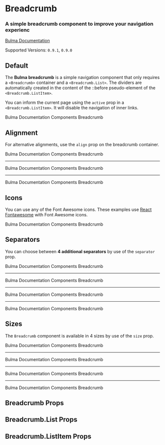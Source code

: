 


<Meta title="Components/Breadcrumb" component={Breadcrumb} />

# Breadcrumb

### A simple **breadcrumb** component to improve your navigation experienc

[Bulma Documentation](https://bulma.io/documentation/components/breadcrumb/)

Supported Versions: `0.9.1`, `0.9.0`

## Default

The **Bulma breadcrumb** is a simple navigation component that only requires a `<Breadcrumb>` container and a `<Breadcrumb.List>`. The dividers are automatically created in the content of the ::before pseudo-element of the `<Breadcrumb.ListItem>`.

You can inform the current page using the `active` prop in a `<Breadcrumb.ListItem>`. It will disable the navigation of inner links.

<Canvas>
  <Story name="Default">
    <Breadcrumb>
      <Breadcrumb.List>
        <Breadcrumb.ListItem><a>Bulma</a></Breadcrumb.ListItem>
        <Breadcrumb.ListItem><a>Documentation</a></Breadcrumb.ListItem>
        <Breadcrumb.ListItem><a>Components</a></Breadcrumb.ListItem>
        <Breadcrumb.ListItem active><a>Breadcrumb</a></Breadcrumb.ListItem>
      </Breadcrumb.List>
    </Breadcrumb>
  </Story>
</Canvas>

## Alignment

For alternative alignments, use the `align` prop on the breadcrumb container.

<Canvas>
  <Story name="Alignment">
    <div>
      <Breadcrumb>
        <Breadcrumb.List>
          <Breadcrumb.ListItem><a>Bulma</a></Breadcrumb.ListItem>
          <Breadcrumb.ListItem><a>Documentation</a></Breadcrumb.ListItem>
          <Breadcrumb.ListItem><a>Components</a></Breadcrumb.ListItem>
          <Breadcrumb.ListItem active><a>Breadcrumb</a></Breadcrumb.ListItem>
        </Breadcrumb.List>
      </Breadcrumb>
      <hr />
      <Breadcrumb align="center">
        <Breadcrumb.List>
          <Breadcrumb.ListItem><a>Bulma</a></Breadcrumb.ListItem>
          <Breadcrumb.ListItem><a>Documentation</a></Breadcrumb.ListItem>
          <Breadcrumb.ListItem><a>Components</a></Breadcrumb.ListItem>
          <Breadcrumb.ListItem active><a>Breadcrumb</a></Breadcrumb.ListItem>
        </Breadcrumb.List>
      </Breadcrumb>
      <hr />
      <Breadcrumb align="right">
        <Breadcrumb.List>
          <Breadcrumb.ListItem><a>Bulma</a></Breadcrumb.ListItem>
          <Breadcrumb.ListItem><a>Documentation</a></Breadcrumb.ListItem>
          <Breadcrumb.ListItem><a>Components</a></Breadcrumb.ListItem>
          <Breadcrumb.ListItem active><a>Breadcrumb</a></Breadcrumb.ListItem>
        </Breadcrumb.List>
      </Breadcrumb>
    </div>
  </Story>
</Canvas>

## Icons

You can use any of the Font Awesome icons. These examples use [React Fontawesome](https://github.com/FortAwesome/react-fontawesome) with Font Awesome icons.

<Canvas>
  <Story name="Icons">
    <Breadcrumb>
      <Breadcrumb.List>
        <Breadcrumb.ListItem>
          <a>
            <Icon size="small">
              <FontAwesomeIcon icon={faHome} />
            </Icon>
            <span>Bulma</span>
          </a>
        </Breadcrumb.ListItem>
        <Breadcrumb.ListItem>
          <a>
            <Icon size="small">
              <FontAwesomeIcon icon={faBook} />
            </Icon>
            <span>Documentation</span>
          </a>
        </Breadcrumb.ListItem>
        <Breadcrumb.ListItem>
          <a>
            <Icon size="small">
              <FontAwesomeIcon icon={faPuzzlePiece} />
            </Icon>
            <span>Components</span>
          </a>
        </Breadcrumb.ListItem>
        <Breadcrumb.ListItem active>
          <a>
            <Icon size="small">
              <FontAwesomeIcon icon={faThumbsUp} />
            </Icon>
            <span>Breadcrumb</span>
          </a>
        </Breadcrumb.ListItem>
      </Breadcrumb.List>
    </Breadcrumb>
  </Story>
</Canvas>

## Separators

You can choose between **4 additional separators** by use of the `separator` prop.

<Canvas>
  <Story name="Separators">
    <React.Fragment>
      <Breadcrumb separator="arrow">
        <Breadcrumb.List>
          <Breadcrumb.ListItem><a>Bulma</a></Breadcrumb.ListItem>
          <Breadcrumb.ListItem><a>Documentation</a></Breadcrumb.ListItem>
          <Breadcrumb.ListItem><a>Components</a></Breadcrumb.ListItem>
          <Breadcrumb.ListItem active><a>Breadcrumb</a></Breadcrumb.ListItem>
        </Breadcrumb.List>
      </Breadcrumb>
      <hr />
      <Breadcrumb separator="bullet">
        <Breadcrumb.List>
          <Breadcrumb.ListItem><a>Bulma</a></Breadcrumb.ListItem>
          <Breadcrumb.ListItem><a>Documentation</a></Breadcrumb.ListItem>
          <Breadcrumb.ListItem><a>Components</a></Breadcrumb.ListItem>
          <Breadcrumb.ListItem active><a>Breadcrumb</a></Breadcrumb.ListItem>
        </Breadcrumb.List>
      </Breadcrumb>
      <hr />
      <Breadcrumb separator="dot">
        <Breadcrumb.List>
          <Breadcrumb.ListItem><a>Bulma</a></Breadcrumb.ListItem>
          <Breadcrumb.ListItem><a>Documentation</a></Breadcrumb.ListItem>
          <Breadcrumb.ListItem><a>Components</a></Breadcrumb.ListItem>
          <Breadcrumb.ListItem active><a>Breadcrumb</a></Breadcrumb.ListItem>
        </Breadcrumb.List>
      </Breadcrumb>
      <hr />
      <Breadcrumb separator="succeeds">
        <Breadcrumb.List>
          <Breadcrumb.ListItem><a>Bulma</a></Breadcrumb.ListItem>
          <Breadcrumb.ListItem><a>Documentation</a></Breadcrumb.ListItem>
          <Breadcrumb.ListItem><a>Components</a></Breadcrumb.ListItem>
          <Breadcrumb.ListItem active><a>Breadcrumb</a></Breadcrumb.ListItem>
        </Breadcrumb.List>
      </Breadcrumb>
    </React.Fragment>
  </Story>
</Canvas>

## Sizes

The `Breadcrumb` component is available in 4 sizes by use of the `size` prop.

<Canvas>
  <Story name="Sizes">
    <React.Fragment>
      <Breadcrumb size="small">
        <Breadcrumb.List>
          <Breadcrumb.ListItem><a>Bulma</a></Breadcrumb.ListItem>
          <Breadcrumb.ListItem><a>Documentation</a></Breadcrumb.ListItem>
          <Breadcrumb.ListItem><a>Components</a></Breadcrumb.ListItem>
          <Breadcrumb.ListItem active><a>Breadcrumb</a></Breadcrumb.ListItem>
        </Breadcrumb.List>
      </Breadcrumb>
      <hr />
      <Breadcrumb>
        <Breadcrumb.List>
          <Breadcrumb.ListItem><a>Bulma</a></Breadcrumb.ListItem>
          <Breadcrumb.ListItem><a>Documentation</a></Breadcrumb.ListItem>
          <Breadcrumb.ListItem><a>Components</a></Breadcrumb.ListItem>
          <Breadcrumb.ListItem active><a>Breadcrumb</a></Breadcrumb.ListItem>
        </Breadcrumb.List>
      </Breadcrumb>
      <hr />
      <Breadcrumb size="medium">
        <Breadcrumb.List>
          <Breadcrumb.ListItem><a>Bulma</a></Breadcrumb.ListItem>
          <Breadcrumb.ListItem><a>Documentation</a></Breadcrumb.ListItem>
          <Breadcrumb.ListItem><a>Components</a></Breadcrumb.ListItem>
          <Breadcrumb.ListItem active><a>Breadcrumb</a></Breadcrumb.ListItem>
        </Breadcrumb.List>
      </Breadcrumb>
      <hr />
      <Breadcrumb size="large">
        <Breadcrumb.List>
          <Breadcrumb.ListItem><a>Bulma</a></Breadcrumb.ListItem>
          <Breadcrumb.ListItem><a>Documentation</a></Breadcrumb.ListItem>
          <Breadcrumb.ListItem><a>Components</a></Breadcrumb.ListItem>
          <Breadcrumb.ListItem active><a>Breadcrumb</a></Breadcrumb.ListItem>
        </Breadcrumb.List>
      </Breadcrumb>
    </React.Fragment>
  </Story>
</Canvas>

## Breadcrumb Props

<ArgsTable of={Breadcrumb} />

## Breadcrumb.List Props

<ArgsTable of={Breadcrumb.List} />

## Breadcrumb.ListItem Props

<ArgsTable of={Breadcrumb.ListItem} />
